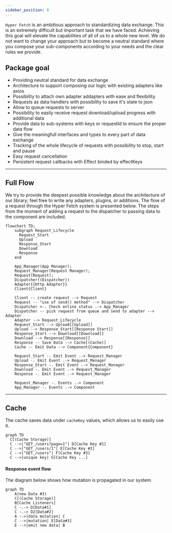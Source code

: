 ```yaml
---
sidebar_position: 0
---
```


`Hyper Fetch` is an ambitious approach to standardizing data exchange. This is an extremely difficult but important task
that we have faced. Achieving this goal will elevate the capabilities of all of us to a whole new level. We do not want
to change your approach but to become a neutral standard where you compose your sub-components according to your needs
and the clear rules we provide.

## Package goal

- Providing neutral standard for data exchange
- Architecture to support composing our logic with existing adapters like axios
- Possibility to attach own adapter addapters with ease and flexibility
- Requests as data handlers with possibility to save it's state to json
- Allow to queue requests to server
- Possibility to easily receive request download/upload progress with additional data
- Provide data to sub-systems with keys or requestId to ensure the proper data flow
- Give the meaningfull interfaces and types to every part of data exchange
- Tracking of the whole lifecycle of requests with possibility to stop, start and pause
- Easy request cancellation
- Persistent request callbacks with Effect binded by effectKeys

---

## Full Flow

We try to provide the deepest possible knowledge about the architecture of our library; feel free to write any adapters,
plugins, or additions. The flow of a request through the Hyper Fetch system is presented below. The steps from the
moment of adding a request to the dispatcher to passing data to the component are included.

```mermaid
flowchart TD;
    subgraph Request_Lifecycle
      Request_Start
      Upload
      Response_Start
      Download
      Response
    end

    App_Manager(App Manager);
    Request_Manager(Request Manager);
    Request(Request);
    Dispatcher((Dispatcher))
    Adapter{{Http Adapter}}
    Client{Client}

    Client -- create request --> Request
    Request -- "use of send() method" --> Dispatcher
    Dispatcher <-. Check online status .-> App_Manager
    Dispatcher -- pick request from queue and send to adapter --> Adapter
    Adapter --> Request_Lifecycle
    Request_Start --> Upload[[Upload]]
    Upload --> Response_Start[[Response Start]]
    Response_Start --> Download[[Download]]
    Download --> Response[[Response]]
    Response -- Save Data --> Cache[(Cache)]
    Cache -- Emit Data --> Component{Component}

    Request_Start -. Emit Event .-> Request_Manager
    Upload -. Emit Event .-> Request_Manager
    Response_Start -. Emit Event .-> Request_Manager
    Download -. Emit Event .-> Request_Manager
    Response -. Emit Event .-> Request_Manager

    Request_Manager -. Events .-> Component
    App_Manager -. Events .-> Component
```

---

## Cache

The cache saves data under `cacheKey` values, which allows us to easily use it.

```mermaid
graph TD
  C[(Cache Storage)]
  C -->|"GET_/users?page=1"| D[Cache Key #1]
  C -->|"GET_/users/1"| E[Cache Key #2]
  C -->|"GET_/users"| F[Cache Key #3]
  C -->|unique key| G[Cache Key ...]
```

#### Response event flow

The diagram below shows how mutation is propagated in our system.

```mermaid
graph TD
    A(new Data #3)
    C[(Cache Storage)]
    B[Cache Listeners]
    C -.-> D[Data#1]
    C -.-> D2[Data#2]
    A -->|data mutation| C
    C -->|mutation| E[Data#3]
    E -->|emit new data| B
```
